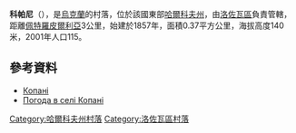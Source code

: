 {{coord|48|54|8|N|36|3|37|E|scale:100000_region:UA|display=title}}

'''科帕尼'''（{{lang-uk|Копані}}），是[[烏克蘭|烏克蘭]]的村落，位於該國東部[[哈爾科夫州|哈爾科夫州]]，由[[洛佐瓦區|洛佐瓦區]]負責管轄，距離[[佩特羅皮爾利亞_(洛佐瓦區)|佩特羅皮爾利亞]]3公里，始建於1857年，面積0.37平方公里，海拔高度140米，2001年人口115。

==參考資料==
*[http://w1.c1.rada.gov.ua/pls/z7502/A005?rdat1=09.01.2009&rf7571=33683 Копані]
* [http://weather.in.ua/ua/har'kovskaja/11382 Погода в селі Копані]

{{DEFAULTSORT:Копані}}
[[Category:哈爾科夫州村落|Category:哈爾科夫州村落]]
[[Category:洛佐瓦區村落|Category:洛佐瓦區村落]]


{{Kharkiv-geo-stub}}